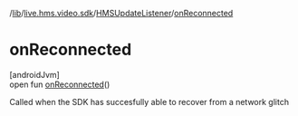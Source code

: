 /[lib](/api-reference/android/v2/home/content)/[live.hms.video.sdk](../index)/[HMSUpdateListener](index)/[onReconnected](on-reconnected)

# onReconnected

[androidJvm]\
open fun [onReconnected](on-reconnected)()

Called when the SDK has succesfully able to recover from a network glitch
